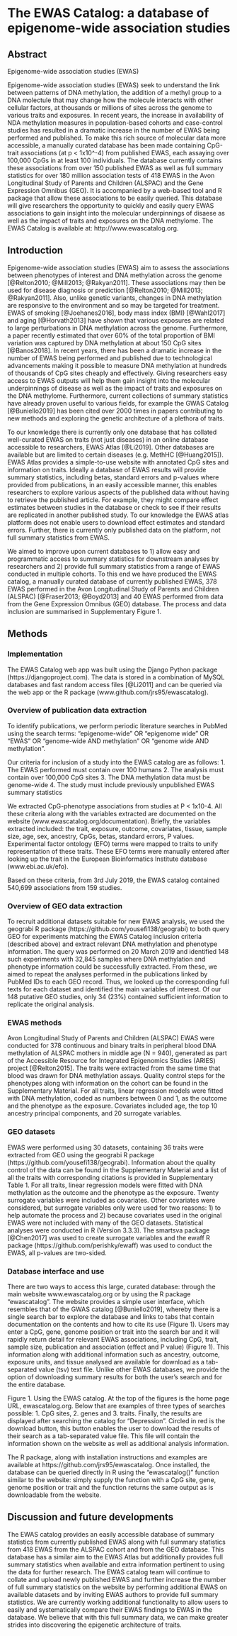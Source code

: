 # The EWAS Catalog: a database of epigenome-wide association studies

## Abstract
Epigenome-wide association studies (EWAS)

Epigenome-wide association studies (EWAS) seek to understand the link between patterns of DNA methylation, the addition of a methyl group to a DNA molectule that may change how the molecule interacts with other cellular factors, at thousands or millions of sites across the genome to various traits and exposures. In recent years, the increase in availability of NDA methylation measures in population-based cohorts and case-control studies has resulted in a dramatic increase in the number of EWAS being performed and published. To make this rich source of molecular data more accessible, a manually curated database has been made containing CpG-trait associations (at p < 1x10^-4) from published EWAS, each assaying over 100,000 CpGs in at least 100 individuals. The database currently contains these associations from over 150 published EWAS as well as full summary statistics for over 180 million association tests of 418 EWAS in the Avon Longitudinal Study of Parents and Children (ALSPAC) and the Gene Expression Omnibus (GEO). It is accompanied by a web-based tool and R package that allow these associations to be easily queried. This database will give researchers the opportunity to quickly and easily query EWAS associations to gain insight into the molecular underpinnings of disaese as well as the impact of traits and exposures on the DNA methylome. The EWAS Catalog is available at: http://www.ewascatalog.org.

## Introduction
Epigenome-wide association studies (EWAS) aim to assess the associations between phenotypes of interest and DNA methylation across the genome [@Relton2010; @Mill2013; @Rakyan2011]. These associations may then be used for disease diagnosis or prediction [@Relton2010; @Mill2013; @Rakyan2011]. Also, unlike genetic variants, changes in DNA methylation are responsive to the environment and so may be targeted for treatment. EWAS of smoking [@Joehanes2016], body mass index (BMI) [@Wahl2017] and aging [@Horvath2013] have shown that various exposures are related to large perturbations in DNA methylation across the genome. Furthermore, a paper recently estimated that over 60% of the total proportion of BMI variation was captured by DNA methylation at about 150 CpG sites [@Banos2018]. In recent years, there has been a dramatic increase in the number of EWAS being performed and published due to technological advancements making it possible to measure DNA methylation at hundreds of thousands of CpG sites cheaply and effectively. Giving researchers easy access to EWAS outputs will help them gain insight into the molecular underpinnings of disease as well as the impact of traits and exposures on the DNA methylome. Furthermore, current collections of summary statistics have already proven useful to various fields, for example the GWAS Catalog [@Buniello2019] has been cited over 2000 times in papers contributing to new methods and exploring the genetic architecture of a plethora of traits.

To our knowledge there is currently only one database that has collated well-curated EWAS on traits (not just diseases) in an online database accessible to researchers, EWAS Atlas [@Li2019]. Other databases are available but are limited to certain diseases (e.g. MethHC [@Huang2015]). EWAS Atlas provides a simple-to-use website with annotated CpG sites and information on traits. Ideally a database of EWAS results will provide summary statistics, including betas, standard errors and p-values where provided from publications, in an easily accessible manner, this enables researchers to explore various aspects of the published data without having to retrieve the published article. For example, they might compare effect estimates between studies in the database or check to see if their results are replicated in another published study. To our knowledge the EWAS atlas platform does not enable users to download effect estimates and standard errors. Further, there is currently only published data on the platform, not full summary statistics from EWAS. 

We aimed to improve upon current databases to 1) allow easy and programmatic access to summary statistics for downstream analyses by researchers and 2) provide full summary statistics from a range of EWAS conducted in multiple cohorts. To this end we have produced the EWAS catalog, a manually curated database of currently published EWAS, 378 EWAS performed in the Avon Longitudinal Study of Parents and Children (ALSPAC) [@Fraser2013; @Boyd2013] and 40 EWAS performed from data from the Gene Expression Omnibus (GEO) database. The process and data inclusion are summarised in Supplementary Figure 1.

## Methods

### Implementation
The EWAS Catalog web app was built using the Django Python package (https://djangoproject.com). The data is stored in a combination of  MySQL databases and fast random access files [@Li2011] and can be queried via the web app or the R package (www.github.com/jrs95/ewascatalog).

### Overview of publication data extraction
To identify publications, we perform periodic literature searches in PubMed using the search terms: "epigenome-wide" OR "epigenome wide" OR "EWAS" OR "genome-wide AND methylation" OR "genome wide AND methylation".

Our criteria for inclusion of a study into the EWAS catalog are as follows: 
1. The EWAS performed must contain over 100 humans
2. The analysis must contain over 100,000 CpG sites
3. The DNA methylation data must be genome-wide
4. The study must include previously unpublished EWAS summary statistics

We extracted CpG-phenotype associations from studies at P < 1x10-4. All these criteria along with the variables extracted are documented on the website (www.ewascatalog.org/documentation). Briefly, the variables extracted included: the trait, exposure, outcome, covariates, tissue, sample size, age, sex, ancestry, CpGs, betas, standard errors, P values. Experimental factor ontology (EFO) terms were mapped to traits to unify representation of these traits. These EFO terms were manually entered after looking up the trait in the European Bioinformatics Institute database (www.ebi.ac.uk/efo).

Based on these criteria, from 3rd July 2019, the EWAS catalog contained 540,699 associations from 159 studies. 

### Overview of GEO data extraction
To recruit additional datasets suitable for new EWAS analysis, we used the geograbi R package (https://github.com/yousefi138/geograbi) to both query GEO for experiments matching the EWAS Catalog inclusion criteria (described above) and extract relevant DNA methylation and phenotype information. The query was performed on 20 March 2019 and identified 148 such experiments with 32,845 samples where DNA methylation and phenotype information could be successfully extracted. From these, we aimed to repeat the analyses performed in the publications linked by PubMed IDs to each GEO record. Thus, we looked up the corresponding full texts for each dataset and identified the main variables of interest. Of our 148 putative GEO studies, only 34 (23%) contained sufficient information to replicate the original analysis. 

### EWAS methods 
Avon Longitudinal Study of Parents and Children (ALSPAC)
EWAS were conducted for 378 continuous and binary traits in peripheral blood DNA methylation of ALSPAC mothers in middle age (N = 940), generated as part of the Accessible Resource for Integrated Epigenomics Studies (ARIES) project [@Relton2015]. The traits were extracted from the same time that blood was drawn for DNA methylation assays. Quality control steps for the phenotypes along with information on the cohort can be found in the Supplementary Material. 
For all traits, linear regression models were fitted with DNA methylation, coded as numbers between 0 and 1, as the outcome and the phenotype as the exposure. Covariates included age, the top 10 ancestry principal components, and 20 surrogate variables.

### GEO datasets
EWAS were performed using 30 datasets, containing 36 traits were extracted from GEO using the geograbi R package (https://github.com/yousefi138/geograbi). Information about the quality control of the data can be found in the Supplementary Material and a list of all the traits with corresponding citations is provided in Supplementary Table 1.
For all traits, linear regression models were fitted with DNA methylation as the outcome and the phenotype as the exposure. Twenty surrogate variables were included as covariates. Other covariates were considered, but surrogate variables only were used for two reasons: 1) to help automate the process and 2) because covariates used in the original EWAS were not included with many of the GEO datasets.
Statistical analyses were conducted in R (Version 3.3.3). The smartsva package [@Chen2017] was used to create surrogate variables and the ewaff R package (https://github.com/perishky/ewaff) was used to conduct the EWAS, all p-values are two-sided.

### Database interface and use
There are two ways to access this large, curated database: through the main website www.ewascatalog.org or by using the R package “ewascatalog”. The website provides a simple user interface, which resembles that of the GWAS catalog [@Buniello2019], whereby there is a single search bar to explore the database and links to tabs that contain documentation on the contents and how to cite its use (Figure 1). Users may enter a CpG, gene, genome position or trait into the search bar and it will rapidly return detail for relevant EWAS associations, including CpG, trait, sample size, publication and association (effect and P value) (Figure 1). This information along with additional information such as ancestry, outcome, exposure units, and tissue analysed are available for download as a tab-separated value (tsv) text file. Unlike other EWAS databases, we provide the option of downloading summary results for both the user’s search and for the entire database. 

Figure 1. Using the EWAS catalog. At the top of the figures is the home page URL, ewascatalog.org. Below that are examples of three types of searches possible: 1. CpG sites, 2. genes and 3. traits. Finally, the results are displayed after searching the catalog for “Depression”. Circled in red is the download button, this button enables the user to download the results of their search as a tab-separated value file. This file will contain the information shown on the website as well as additional analysis information. 

The R package, along with installation instructions and examples are available at https://github.com/jrs95/ewascatalog. Once installed, the database can be queried directly in R using the “ewascatalog()” function similar to the website: simply supply the function with  a CpG site, gene, genome position or trait and the function returns the same output as is downloadable from the website.

## Discussion and future developments
The EWAS catalog provides an easily accessible database of summary statistics from currently published EWAS along with full summary statistics from 418 EWAS from the ALSPAC cohort and from the GEO database. This database has a similar aim to the EWAS Atlas but additionally provides full summary statistics when available and extra information pertinent to using the data for further research. The EWAS catalog team will continue to collate and upload newly published EWAS and further increase the number of full summary statistics on the website by performing additional EWAS on available datasets and by inviting EWAS authors to provide full summary statistics. We are currently working additional functionality to allow users to easily and systematically compare their EWAS findings to EWAS in the database. We believe that with this full summary data, we can make greater strides into discovering the epigenetic architecture of traits.
